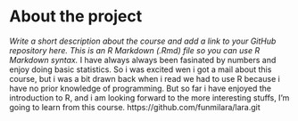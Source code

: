 

# About the project

*Write a short description about the course and add a link to your GitHub repository here. This is an R Markdown (.Rmd) file so you can use R Markdown syntax.*
I have always always been fasinated by numbers and enjoy doing basic statistics. So i was excited wen i got a mail about this course, but i was a bit drawn back when i read we had to use R because i have no prior knowledge of programming. But so far i have enjoyed the introduction to R, and i am looking forward to the more interesting stuffs, I'm going to learn from this course. 
https://github.com/funmilara/lara.git